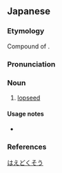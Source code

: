 ==Japanese==
{{wikipedia|lang=ja}}
{{ja-kanjitab|はえ|どく|そう}}

===Etymology===
Compound of {{affix|sort=はえどくそう|ja|蝿|tr1=hae|t1=fly|毒草|tr2=dokusō|t2=poisonous plant}}.

===Pronunciation===
{{ja-pron|はえどくそう|acc=0|acc_ref=DJR}}

===Noun===
{{ja-noun|kyu=蠅毒草|はえどくそう|ハエドクソウ|hhira=はへどくさう}}

# [[lopseed]]

====Usage notes====
* {{U:ja:biology|ハエドクソウ}}

===References===
<references/>

[[Category:ja:Lamiales order plants|はえどくそう]]